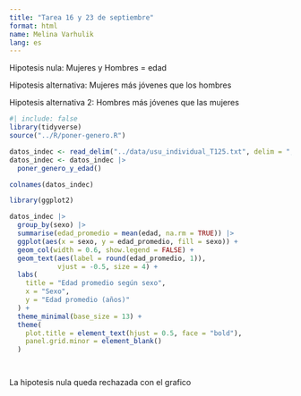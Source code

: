 ```yaml
---
title: "Tarea 16 y 23 de septiembre"
format: html
name: Melina Varhulik
lang: es
---
```


Hipotesis nula: Mujeres y Hombres = edad

Hipotesis alternativa: Mujeres más jóvenes que los hombres

Hipotesis alternativa 2: Hombres más jóvenes que las mujeres

```r
#| include: false
library(tidyverse)
source("../R/poner-genero.R")
```

```r
datos_indec <- read_delim("../data/usu_individual_T125.txt", delim = ";")
datos_indec <- datos_indec |>
  poner_genero_y_edad()

```

```r
colnames(datos_indec)
```

```r
library(ggplot2)

datos_indec |>
  group_by(sexo) |>
  summarise(edad_promedio = mean(edad, na.rm = TRUE)) |>
  ggplot(aes(x = sexo, y = edad_promedio, fill = sexo)) +
  geom_col(width = 0.6, show.legend = FALSE) +
  geom_text(aes(label = round(edad_promedio, 1)), 
            vjust = -0.5, size = 4) +
  labs(
    title = "Edad promedio según sexo",
    x = "Sexo",
    y = "Edad promedio (años)"
  ) +
  theme_minimal(base_size = 13) +
  theme(
    plot.title = element_text(hjust = 0.5, face = "bold"),
    panel.grid.minor = element_blank()
  )




```

La hipotesis nula queda rechazada con el grafico

